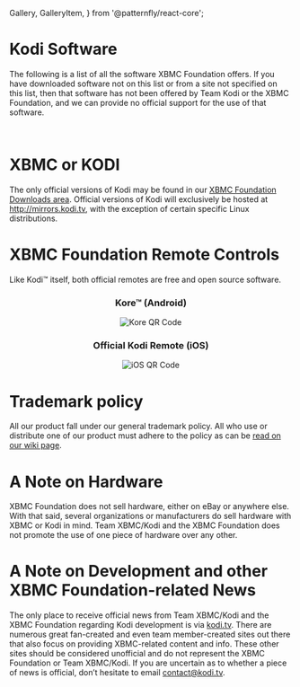   Gallery,
  GalleryItem,
 } from '@patternfly/react-core';

# Kodi Software

The following is a list of all the software XBMC Foundation offers. If you have downloaded software not on this list or from a site not specified on this list, then that software has not been offered by Team Kodi or the XBMC Foundation, and we can provide no official support for the use of that software.

<div style="width: 80%; margin-left: 10%; margin-right: 10%; padding-bottom: 15px">
  <img alt="" src="/images/software--devices.jpg" />
</div>


# XBMC or KODI

The only official versions of Kodi may be found in our [XBMC Foundation Downloads area](/download). Official versions of Kodi will exclusively be hosted at <http://mirrors.kodi.tv>, with the exception of certain specific Linux distributions.

# XBMC Foundation Remote Controls

Like Kodi™ itself, both official remotes are free and open source software.

<Gallery hasGutter>
  <GalleryItem>
      <div align="center">
        <h3>Kore™ (Android)</h3>
        <img alt="Kore QR Code" src="/images/kore-qr.png" />
      </div>
    </GalleryItem>
  <GalleryItem>
      <div align="center">
        <h3>Official Kodi Remote (iOS)</h3>
        <img alt="iOS QR Code" src="/images/ios-qr.png" />
      </div>
    </GalleryItem>
</Gallery>

# Trademark policy

All our product fall under our general trademark policy. All who use or distribute one of our product must adhere to the policy as can be [read on our wiki page](http://kodi.wiki/view/Official:Trademark_Policy).

# A Note on Hardware

XBMC Foundation does not sell hardware, either on eBay or anywhere else. With that said, several organizations or manufacturers do sell hardware with XBMC or Kodi in mind. Team XBMC/Kodi and the XBMC Foundation does not promote the use of one piece of hardware over any other.

# A Note on Development and other XBMC Foundation-related News

The only place to receive official news from Team XBMC/Kodi and the XBMC Foundation regarding Kodi development is via [kodi.tv](/). There are numerous great fan-created and even team member-created sites out there that also focus on providing XBMC-related content and info. These other sites should be considered unofficial and do not represent the XBMC Foundation or Team XBMC/Kodi. If you are uncertain as to whether a piece of news is official, don’t hesitate to email [contact@kodi.tv](mailto:contact@kodi.tv).
